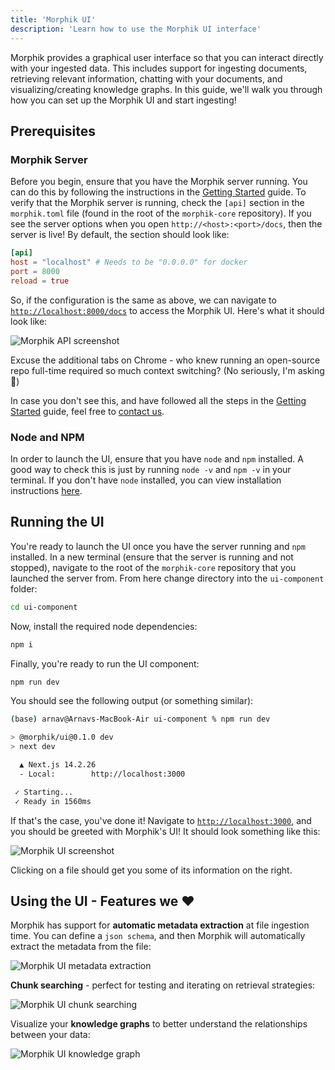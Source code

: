 ```yaml
---
title: 'Morphik UI'
description: 'Learn how to use the Morphik UI interface'
---
```


Morphik provides a graphical user interface so that you can interact directly with your ingested data. This includes support for ingesting documents, retrieving relevant information, chatting with your documents, and visualizing/creating knowledge graphs. In this guide, we'll walk you through how you can set up the Morphik UI and start ingesting!

## Prerequisites

### Morphik Server

Before you begin, ensure that you have the Morphik server running. You can do this by following the instructions in the [Getting Started](/getting-started) guide. To verify that the Morphik server is running, check the `[api]` section in the `morphik.toml` file (found in the root of the `morphik-core` repository). If you see the server options when you open `http://<host>:<port>/docs`, then the server is live! By default, the section should look like:

```toml
[api]
host = "localhost" # Needs to be "0.0.0.0" for docker
port = 8000
reload = true
```

So, if the configuration is the same as above, we can navigate to [`http://localhost:8000/docs`](http://localhost:8000/docs) to access the Morphik UI. Here's what it should look like:

![Morphik API screenshot](/images/ui-guide/api-screenshot.png)

Excuse the additional tabs on Chrome - who knew running an open-source repo full-time required so much context switching? (No seriously, I'm asking 🤣) 

In case you don't see this, and have followed all the steps in the [Getting Started](/getting-started) guide, feel free to [contact us](mailto:founders@morphik.ai).

### Node and NPM

In order to launch the UI, ensure that you have `node` and `npm` installed. A good way to check this is just by running `node -v` and `npm -v` in your terminal. If you don't have `node` installed, you can view installation instructions [here](https://docs.npmjs.com/downloading-and-installing-node-js-and-npm).

## Running the UI
You're ready to launch the UI once you have the server running and `npm` installed. In a new terminal (ensure that the server is running and not stopped), navigate to the root of the `morphik-core` repository that you launched the server from. From here change directory into the `ui-component` folder:
```bash
cd ui-component
```
Now, install the required node dependencies:
```bash
npm i
```
Finally, you're ready to run the UI component:
```bash
npm run dev
```
You should see the following output (or something similar):
```bash
(base) arnav@Arnavs-MacBook-Air ui-component % npm run dev

> @morphik/ui@0.1.0 dev
> next dev

  ▲ Next.js 14.2.26
  - Local:        http://localhost:3000

 ✓ Starting...
 ✓ Ready in 1560ms
```

If that's the case, you've done it! Navigate to [`http://localhost:3000`](http://localhost:3000), and you should be greeted with Morphik's UI! It should look something like this:

![Morphik UI screenshot](/images/ui-guide/document-view.png)

Clicking on a file should get you some of its information on the right. 

## Using the UI - Features we ❤️

Morphik has support for **automatic metadata extraction** at file ingestion time. You can define a `json schema`, and then Morphik will automatically extract the metadata from the file:

![Morphik UI metadata extraction](/images/ui-guide/metadata-extraction.png)

**Chunk searching** - perfect for testing and iterating on retrieval strategies:

![Morphik UI chunk searching](/images/ui-guide/searching-chunks.png)

Visualize your **knowledge graphs** to better understand the relationships between your data:

![Morphik UI knowledge graph](/images/ui-guide/knowledge-graph.png)
